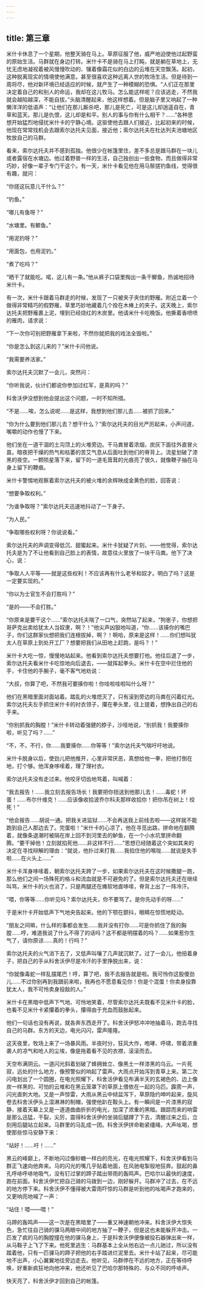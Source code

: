 ```yaml
---
---
---
```

title: 第三章
---




米什卡休息了一个星期，他整天骑在马上。草原征服了他，威严地迫使他过起野蛮的原始生活。马群就在身边打转。米什卡不是骑在马上打盹，就是躺在草地上，无忧无虑地凝视着被风慢慢吹动的、镶着像霜花似的白边的云堆在天空飘荡。起初，这种脱离现实的情境使他满意。甚至很喜欢这种远离人世的牧场生活。但是待到一周将尽，他对新环境已经适应的时候，就产生了一种模糊的恐惧。“人们正在那里决定着自己的和别人的命运，我却在这儿牧马。怎么能这样呢？应该逃走，不然我就会越陷越深，不能自拔。”头脑清醒起来，他这样想着。但是脑子里又响起了一种懒洋洋的低语声：“让他们在那儿厮杀吧，那儿是死亡，可是这儿却逍遥自在，青草和蓝天。那儿是仇恨，这儿却是和平。别人的事与你有什么相干？……”各种思想开始猛烈地侵扰米什卡的宁静心境。这驱使他去跟人们接近，比起初来的时候，他现在常常找机会去跟索尔达托夫见面，接近他；索尔达托夫在杜达列夫池塘地区牧放自己的马群。

看来，索尔达托夫并不感到孤独。他很少在帐篷里住，差不多总是跟马群在一块儿或者露宿在水塘边。他过着野兽一样的生活，自己独创出一些食物，而且做得非常巧妙，好像一辈子专门干这个。有一天，米什卡看见他在用马鬃搓钓鱼线，觉得很有趣，就问：

“你搓这玩意儿干什么？”

“钓鱼。”

“哪儿有鱼呀？”

“水塘里。有鲫鱼。”

“用泥钓呀？”

“用面包，也用泥钓。”

“煮了吃吗？”

“晒干了就能吃。喏，这儿有一条。”他从裤子口袋里掏出一条干鲫鱼，热诚地招待米什卡。

有一次，米什卡跟着马群走的时候，发现了一只被夹子夹住的野雁。附近立着一个做得非常精巧的假野雁，草里巧妙地藏着几个拴在木棒上的夹子。这天晚上，索尔达托夫把野雁裹上泥，埋到已经烧红的木炭里。他请米什卡吃晚饭。他撕着香喷喷的雁肉，请求说：

“下一次你可别把野雁拿下来啦，不然你就把我的戏法全毁啦。”

“你是怎么到这儿来的？”米什卡问他说。

“我需要养活家。”

索尔达托夫沉默了一会儿，突然问：

“你听我说，伙计们都说你参加过红军，是真的吗？”

科舍沃伊没想到他会提出这个问题，一时不知所措。

“不是……唉，怎么说呢……是这样，我想到他们那儿去……被抓了回来。”

“你为什么要到他们那儿去？想干什么？”索尔达托夫的目光严厉起来，小声问道，嘴嚼的动作也慢了下来。

他们坐在一道干涸的土沟顶上的火堆旁边。干马粪冒着浓烟，炭灰下面往外直冒火苗。暗夜把干燥的热气和枯萎的苦艾气息从后面吐到他们的脊背上。流星划破了漆黑的夜空。一颗陨星落下来，留下的一道毛茸茸的光痕亮了很久，就像鞭子抽在马身上留下的鞭痕。

米什卡警惕地观察着索尔达托夫的被火堆的余辉映成金黄色的脸，回答说：

“想要争取权利。”

“为谁争取呀？”索尔达托夫迅速地抖动了一下身子。

“为人民。”

“争取哪些权利呀？你说说看。”

索尔达托夫的声调变得低沉、甜蜜起来。米什卡犹疑了片刻，——他觉得，索尔达托夫是为了不让他看到自己脸上的表情，故意往火里放了一块干马粪。他下了决心，说：

“争取人人平等——就是这些权利！不应该再有什么老爷和奴才。明白了吗？这是一定要实现的。”

“你以为士官生不会打胜吗？”

“是的——不会打胜。”

“你原来是要干这个……”索尔达托夫喘了一口气，突然站了起来，“狗崽子，你想把哥萨克出卖给犹太人当奴隶，啊？！”他尖声凶狠地叫道，“你……该揍你的嘴巴子，你们这群家伙想把我们连根拔掉，啊？！啊哈，原来是这样！……你们想叫犹太人在草原上到处开工厂？想要把我们从田地上赶跑，是吗？！”

米什卡大吃一惊，慢慢地站起来。他看到索尔达托夫想要打他。他往后退了一步，索尔达托夫看米什卡吃惊地向后退去，——就挥起拳头。米什卡在空中拦住他的手，卡住他的手腕子，毫不客气地劝说：

“大叔，你算了吧，不然我可要揍你啦！你哇啦哇啦叫什么呀？”

他们在黑暗里面对面站着。踏乱的火堆熄灭了，只有滚到旁边的马粪在闪着红光。索尔达托夫左手抓住米什卡的衬衣领子，攥在拳头里，往上提着，想挣出自己的右手来。

“你别抓我的胸膛！”米什卡转动着强健的脖子，沙哑地说，“别抓我！我要揍你啦，听见了吗？……”

“不，不，不行，你……我要揍你……你等等！”索尔达托夫气喘吁吁地说。

米什卡脱身以后，使劲儿把他推开，心里非常厌恶，真想给他一拳，把他打倒在地，打个够。他浑身哆嗦着，理了理衬衣。

索尔达托夫没有走过来。他咬牙切齿地骂着，叫喊着：

“我去报告！……我立刻去报告场长！我要把你扭送到他那儿去！……毒蛇！坏蛋！……布尔什维克！……应该像收拾波乔尔科夫那样收拾你！把你吊在树上！绞死！”

“他会报告……胡说一通。把我关进监狱……不会再送我上前线去啦——这样就不能跑到自己人那边去了。完蛋啦！”米什卡的心凉了，他在寻觅出路，拼命地在翻腾着，就像条退潮时被隔在岸上回不到河里去的鲈鱼，在一个小水坑里拼命翻腾。“要干掉他！立刻就掐死他……非这样不行……”思想已经随着这个突如其来的决定在寻找辩解的理由：“就说，他扑过来打我……我掐住他的喉咙……就说是失手啦……在火头上……”

米什卡浑身哆嗦着，朝索尔达托夫跨了一步，如果索尔达托夫在这时候撒腿一跑，那么他们之间一场殊死的格斗和流血就是不可避免的了。但是索尔达托夫还在继续叫骂，米什卡的火也消了，只是两腿还在瘫软地直哆嗦，脊背上出了一阵冷汗。

“喂，你等等……你听见吗？索尔达托夫，你不要骂了。是你先动手的呀……”

于是米什卡开始低声下气地央告起来。他的下颚在颤抖，眼睛在惊慌地眨动。

“朋友之间嘛，什么样的事都会发生……我并没有打你……可是你抓住了我的胸膛……哼，难道我说了什么不得了的话吗？这不都是明摆着的吗？……如果惹你生气了，请你原谅……真的！行吗？”

索尔达托夫的火气消下去了，又低声叫嚷了几声就沉默了。过了一会儿，他扭着身子，把自己的手从科舍沃伊尽是冷汗的手里挣脱出来，说：

“你就像毒蛇一样乱摆尾巴！哼，算了吧，我不去报告就是啦。我可怜你这股傻劲儿……不过你别再到我跟前来啦，我再也不愿意看见你！你是个混蛋！你卖身投靠犹太人，我不可怜卖身投敌的人。”

米什卡在黑暗中低声下气地、可怜地笑着，尽管索尔达托夫既看不见米什卡的脸，也看不见米什卡紧攥着的拳头，攥得由于充血而鼓胀起来。

他们一句话也没有再说，就各奔东西走开了。科舍沃伊怒冲冲地抽着马，跑去寻找自己的马群。东方的天边，电光闪闪，雷声隆隆。

这天夜里，牧场上来了一场暴风雨。半夜时分，狂风大作，咆哮、呼啸，带着浓重袭人的凉气和呛人的尘埃，像是拖着看不见的衣襟，滚滚而去。

天空布满阴云。一道闪光斜着划破了蜂拥耸立、像黑土一样漆黑的乌云。一片死寂，远处的什么地方，像预警似的响起了雷声。大雨点开始泻到青草上来。第二次闪电划出了一个圆圈，在电光照耀下，科舍活伊看见布满半天的玄褐色的、边上像炭一样黑的、可怕的云堆和在黑云笼罩下的草原上偎依在一起的马匹。霹雳一声，闪光直刺大地。又是一声惊雷，大雨从黑云中倾盆泻下，草原隐约呻吟起来，旋风卷去科舍沃伊头上湿淋淋的制帽，强使他趴在鞍头上。有一瞬间是一片漆黑的寂静，接着天幕上又是一道道曲曲折折的电光，加深了浓重的黑暗。跟踪而来的响雷是那么迅猛，干裂，尖厉，震得科舍沃伊的坐骑后腿蹲了下去，清醒过来之后，立刻用后腿站立起来。马群里的马乱成一团。科舍沃伊拼命勒紧缰绳，大声吆喝，想使那些惊马安静下来：

“站好！……吁！……”

黑云的峰巅上，不断地闪过像砂糖一样白的亮光，在电光照耀下，科舍沃伊看到马群正飞速向他奔来。马的闪光的嘴几乎贴着地面，在风驰电掣般地狂奔。鼓起的鼻孔呼哧呼哧地吸气，没有钉过掌的蹄子踏出带雨的轰鸣声。巴哈尔以最快的速度，跑在前面。科舍沃伊忙把自己骑的马拨到一边，刚好躲开。马群冲了过去，在不远的地方停下来。科舍沃伊不懂得被大雷雨吓惊的马群是听到他的吆喝声才跑来的，又更响亮地喊了一声：

“站住！喂——喂！”

马蹄的轰鸣声——这一次是在黑暗里了——重又神速朝他冲来。科舍沃伊大惊失色，急忙往自己骑的骒马两眼中间的地方抽了一鞭子，但是这也未能躲开冲击。一匹发了疯的马的胸膛撞在他的骒马身上，于是科舍沃伊便像被投石器弹出来一样，从马鞍子上飞了下来。他死里逃生：马群基本上全从他右边一点儿驰过，所以没有踏着他，只有一匹骒马的蹄子把他的右手踏进烂泥里去。米什卡站了起来，尽可能地不出声，小心翼翼地往旁边走去。他听见，马群停在不远的地方，正在等待呼唤，好重新疯狂地向他冲来，他还听见了巴哈尔那特殊的、与众不同的呼哧声。

快天亮了，科舍沃伊才回到自己的帐篷。